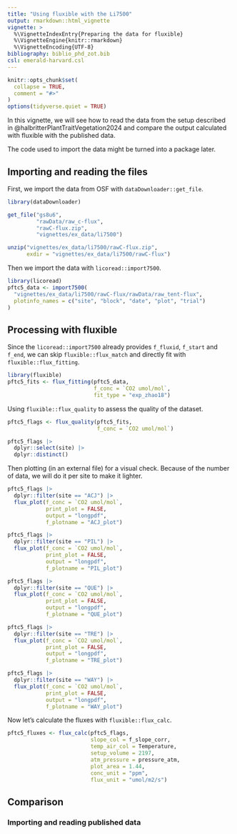 ```yaml
---
title: "Using fluxible with the Li7500"
output: rmarkdown::html_vignette
vignette: >
  %\VignetteIndexEntry{Preparing the data for fluxible}
  %\VignetteEngine{knitr::rmarkdown}
  %\VignetteEncoding{UTF-8}
bibliography: biblio_phd_zot.bib
csl: emerald-harvard.csl
---
```


```r
knitr::opts_chunk$set(
  collapse = TRUE,
  comment = "#>"
)
options(tidyverse.quiet = TRUE)
```

In this vignette, we will see how to read the data from the setup described in @halbritterPlantTraitVegetation2024 and compare the output calculated with fluxible with the published data.

The code used to import the data might be turned into a package later.

## Importing and reading the files

First, we import the data from OSF with `dataDownloader::get_file`.

```r
library(dataDownloader)

get_file("gs8u6",
         "rawData/raw_c-flux",
         "rawC-flux.zip",
         "vignettes/ex_data/li7500")

unzip("vignettes/ex_data/li7500/rawC-flux.zip",
      exdir = "vignettes/ex_data/li7500/rawC-flux")
```

Then we import the data with `licoread::import7500`.
```r
library(licoread)
pftc5_data <- import7500(
  "vignettes/ex_data/li7500/rawC-flux/rawData/raw_tent-flux",
  plotinfo_names = c("site", "block", "date", "plot", "trial")
)
```


## Processing with fluxible
Since the `licoread::import7500` already provides `f_fluxid`, `f_start` and `f_end`, we can skip `fluxible::flux_match` and directly fit with `fluxible::flux_fitting`.

```r
library(fluxible)
pftc5_fits <- flux_fitting(pftc5_data,
                           f_conc = `CO2 umol/mol`,
                           fit_type = "exp_zhao18")
```

Using `fluxible::flux_quality` to assess the quality of the dataset.
```r
pftc5_flags <- flux_quality(pftc5_fits,
                            f_conc = `CO2 umol/mol`)
```

```r
pftc5_flags |>
  dplyr::select(site) |>
  dplyr::distinct()
```

Then plotting (in an external file) for a visual check.
Because of the number of data, we will do it per site to make it lighter.
```r
pftc5_flags |>
  dplyr::filter(site == "ACJ") |>
  flux_plot(f_conc = `CO2 umol/mol`,
            print_plot = FALSE,
            output = "longpdf",
            f_plotname = "ACJ_plot")

pftc5_flags |>
  dplyr::filter(site == "PIL") |>
  flux_plot(f_conc = `CO2 umol/mol`,
            print_plot = FALSE,
            output = "longpdf",
            f_plotname = "PIL_plot")

pftc5_flags |>
  dplyr::filter(site == "QUE") |>
  flux_plot(f_conc = `CO2 umol/mol`,
            print_plot = FALSE,
            output = "longpdf",
            f_plotname = "QUE_plot")

pftc5_flags |>
  dplyr::filter(site == "TRE") |>
  flux_plot(f_conc = `CO2 umol/mol`,
            print_plot = FALSE,
            output = "longpdf",
            f_plotname = "TRE_plot")

pftc5_flags |>
  dplyr::filter(site == "WAY") |>
  flux_plot(f_conc = `CO2 umol/mol`,
            print_plot = FALSE,
            output = "longpdf",
            f_plotname = "WAY_plot")
```

Now let's calculate the fluxes with `fluxible::flux_calc`.
```r
pftc5_fluxes <- flux_calc(pftc5_flags,
                          slope_col = f_slope_corr,
                          temp_air_col = Temperature,
                          setup_volume = 2197,
                          atm_pressure = pressure_atm,
                          plot_area = 1.44,
                          conc_unit = "ppm",
                          flux_unit = "umol/m2/s")
```

## Comparison

### Importing and reading published data
